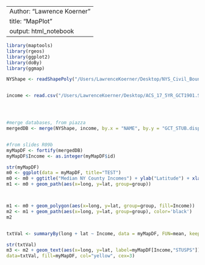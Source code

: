 

---
Author: "Lawrence Koerner"
title: "MapPlot"
output: html_notebook
---


```r
library(maptools)
library(rgeos)
library(ggplot2)
library(doBy)
library(ggmap)

NYShape <- readShapePoly("/Users/LawrenceKoerner/Desktop/NYS_Civil_Boundaries_SHP/Counties")


income <- read.csv("/Users/LawrenceKoerner/Desktop/ACS_17_5YR_GCT1901.ST05/ACS_17_5YR_GCT1901.ST05_with_ann.csv")




#merge databases, from piazza
mergedDB <- merge(NYShape, income, by.x = "NAME", by.y = "GCT_STUB.display.label.1")


#from slides R09b
myMapDF <- fortify(mergedDB)
myMapDF$Income <- as.integer(myMapDF$id)

str(myMapDF)
m0 <- ggplot(data = myMapDF, title="TEST") 
m0 <- m0 + ggtitle("Median NY County Incomes") + ylab("Latitude") + xlab("Longitude")
m1 <- m0 + geom_path(aes(x=long, y=lat, group=group))



m1 <- m0 + geom_polygon(aes(x=long, y=lat, group=group, fill=Income))
m2 <- m1 + geom_path(aes(x=long, y=lat, group=group), color='black')
m2


txtVal <- summaryBy(long + lat ~ Income, data = myMapDF, FUN=mean, keep.names=T)

str(txtVal)
m3 <- m2 + geom_text(aes(x=long, y=lat, label=myMapDF[Income,"STUSPS"]),
data=txtVal, fill=myMapDF, col="yellow", cex=3)





```



